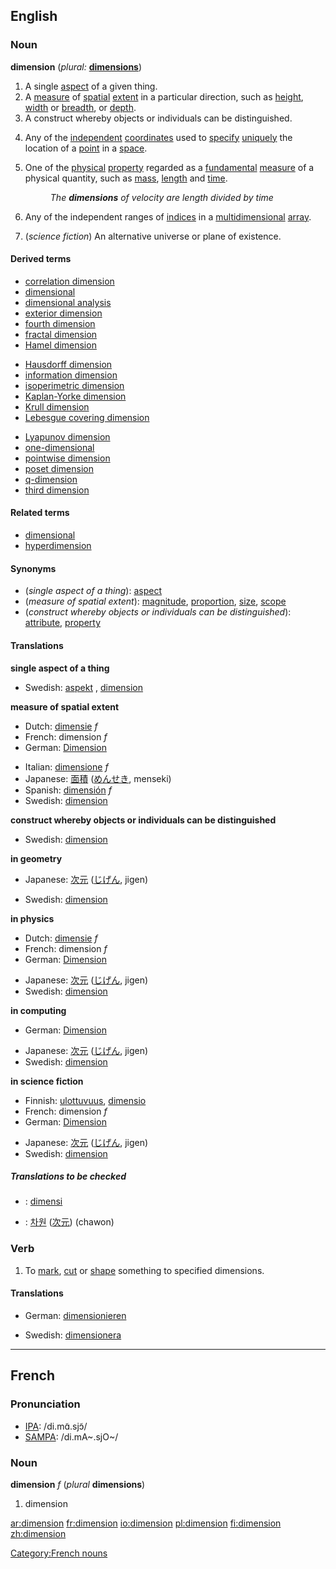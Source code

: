 ==English==

===Noun===
{{wikipedia}}
'''dimension''' (''plural:'' '''[[dimensions]]''')
#A single [[aspect]] of a given thing.
#A [[measure]] of [[spatial]] [[extent]] in a particular direction, such as [[height]], [[width]] or [[breadth]],  or [[depth]].
#A construct whereby objects or individuals can be distinguished.
#{{geometry}} Any of the [[independent]] [[coordinate]]s used to [[specify]] [[unique]]ly the location of a [[point]] in a [[space]].
#{{physics}} One of the [[physical]] [[property]] regarded as a [[fundamental]] [[measure]] of a physical quantity, such as [[mass]], [[length]] and [[time]].
#:''The '''dimensions''' of velocity are length divided by time''
#{{computing}} Any of the independent ranges of [[index|indices]] in a [[multidimensional]] [[array]].
#(''science fiction'') An alternative universe or plane of existence.

====Derived terms====
{{3column-top}}
*[[correlation dimension]]
*[[dimensional]]
*[[dimensional analysis]]
*[[exterior dimension]]
*[[fourth dimension]]
*[[fractal dimension]]
*[[Hamel dimension]]
{{3column-mid}}
*[[Hausdorff dimension]]
*[[information dimension]]
*[[isoperimetric dimension]]
*[[Kaplan-Yorke dimension]]
*[[Krull dimension]]
*[[Lebesgue covering dimension]]
{{3column-mid}}
*[[Lyapunov dimension]]
*[[one-dimensional]]
*[[pointwise dimension]]
*[[poset dimension]]
*[[q-dimension]]
*[[third dimension]]
{{3column-end}}

====Related terms====
*[[dimensional]]
*[[hyperdimension]]

====Synonyms====
*(''single aspect of a thing''): [[aspect]]
*(''measure of spatial extent''): [[magnitude]], [[proportion]], [[size]], [[scope]]
*(''construct whereby objects or individuals can be distinguished''): [[attribute]], [[property]]

====Translations====

'''single aspect of a thing'''
{{top}}
{{mid}}
*Swedish: [[aspekt]] {{c}}, [[dimension#Swedish|dimension]] {{c}}
{{bottom}}

'''measure of spatial extent'''
{{top}}
*Dutch: [[dimensie]] ''f''
*French: dimension ''f''
*German: [[Dimension]] {{f}}
{{mid}}
*Italian: [[dimensione]] ''f''
*Japanese: [[面積]] ([[めんせき]], menseki)
*Spanish: [[dimensión]] ''f''
*Swedish: [[dimension#Swedish|dimension]] {{c}}
{{bottom}}

'''construct whereby objects or individuals can be distinguished'''
{{top}}
{{mid}}
*Swedish: [[dimension#Swedish|dimension]] {{c}}
{{bottom}}

'''in geometry'''
{{top}}
*Japanese: [[次元]] ([[じげん]], jigen)
{{mid}}
*Swedish: [[dimension#Swedish|dimension]] {{c}}
{{bottom}}

'''in physics'''
{{top}}
*Dutch: [[dimensie]] ''f''
*French: dimension ''f''
*German: [[Dimension]] {{f}}
{{mid}}
*Japanese: [[次元]] ([[じげん]], jigen)
*Swedish: [[dimension#Swedish|dimension]] {{c}}
{{bottom}}

'''in computing'''
{{top}}
*German: [[Dimension]] {{f}}
{{mid}}
*Japanese: [[次元]] ([[じげん]], jigen)
*Swedish: [[dimension#Swedish|dimension]] {{c}}
{{bottom}}

'''in science fiction'''
{{top}}
*Finnish: [[ulottuvuus]], [[dimensio]]
*French: dimension ''f''
*German: [[Dimension]] {{f}}
{{mid}}
*Japanese: [[次元]] ([[じげん]], jigen)
*Swedish: [[dimension#Swedish|dimension]] {{c}}
{{bottom}}

=====Translations to be checked=====
<!--Remove this section once all of the translations below have been moved into the tables above.-->
{{checktrans}}

*{{ttbc|Indonesian}}: [[dimensi]]
*{{ttbc|Korean}}: [[차원]] ([[次元]]) (chawon)

===Verb===
{{en-infl-reg-consonant|dimension||}}

# {{transitive}} To [[mark]], [[cut]] or [[shape]] something to specified dimensions.

====Translations====
{{top}}
*German: [[dimensionieren]]
{{mid}}
*Swedish: [[dimensionera]]
{{bottom}}

----

==French==

===Pronunciation===
*[[w:IPA|IPA]]: /di.mɑ̃.sjɔ̃/
*[[w:SAMPA|SAMPA]]: /di.mA~.sjO~/

[[Category:French nouns]]

===Noun===
'''dimension''' ''f'' (''plural'' '''dimensions''')

#dimension

[[ar:dimension]]
[[fr:dimension]]
[[io:dimension]]
[[pl:dimension]]
[[fi:dimension]]
[[zh:dimension]]